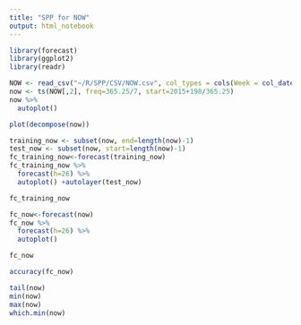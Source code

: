 ```yaml
---
title: "SPP for NOW"
output: html_notebook
---
```


```r
library(forecast)
library(ggplot2)
library(readr)
```

```r
NOW <- read_csv("~/R/SPP/CSV/NOW.csv", col_types = cols(Week = col_date(format = "%Y-%m-%d")))
now <- ts(NOW[,2], freq=365.25/7, start=2015+198/365.25)
now %>%
  autoplot()
```

```r
plot(decompose(now))
```

```r
training_now <- subset(now, end=length(now)-1)
test_now <- subset(now, start=length(now)-1)
fc_training_now<-forecast(training_now)
fc_training_now %>%
  forecast(h=26) %>%
  autoplot() +autolayer(test_now)
```

```r
fc_training_now
```

```r
fc_now<-forecast(now)
fc_now %>%
  forecast(h=26) %>%
  autoplot()
```

```r
fc_now
```

```r
accuracy(fc_now)
```

```r
tail(now)
min(now)
max(now)
which.min(now)
```